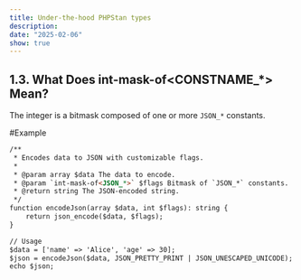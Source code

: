 ```yaml
---
title: Under-the-hood PHPStan types
description: 
date: "2025-02-06"
show: true
---
```


## 1.3. What Does int-mask-of&lt;CONSTNAME_*&gt; Mean?
The integer is a bitmask composed of one or more `JSON_*` constants.

#Example 

```html
/**
 * Encodes data to JSON with customizable flags.
 *
 * @param array $data The data to encode.
 * @param `int-mask-of<JSON_*>` $flags Bitmask of `JSON_*` constants.
 * @return string The JSON-encoded string.
 */
function encodeJson(array $data, int $flags): string {
    return json_encode($data, $flags);
}

// Usage
$data = ['name' => 'Alice', 'age' => 30];
$json = encodeJson($data, JSON_PRETTY_PRINT | JSON_UNESCAPED_UNICODE);
echo $json;